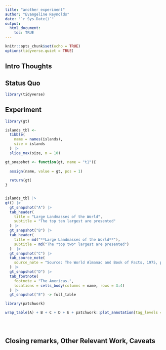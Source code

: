 ```yaml
---
title: "another experiment"
author: "Evangeline Reynolds"
date: "`r Sys.Date()`"
output: 
  html_document:
    toc: TRUE
---
```


```r
knitr::opts_chunk$set(echo = TRUE)
options(tidyverse.quiet = TRUE)
```




## Intro Thoughts


## Status Quo

```r
library(tidyverse)

```

## Experiment

```r
library(gt)

islands_tbl <-
  tibble(
    name = names(islands),
    size = islands
  ) |>
  slice_max(size, n = 10)

gt_snapshot <- function(gt, name = "t1"){
  
  assign(name, value = gt, pos = 1)
  
  return(gt)
}


islands_tbl |>
gt() |>                                               
  gt_snapshot("A") |>
  tab_header(
    title = "Large Landmasses of the World",
    subtitle = "The top ten largest are presented"
  ) |>                                               
  gt_snapshot("B") |>
  tab_header(
    title = md("**Large Landmasses of the World**"),
    subtitle = md("The *top two* largest are presented")
  )  |>                                               
  gt_snapshot("C") |>
  tab_source_note(
    source_note = "Source: The World Almanac and Book of Facts, 1975, page 406."
  ) |>
  gt_snapshot("D") |>
  tab_footnote(
    footnote = "The Americas.",
    locations = cells_body(columns = name, rows = 3:4)
  ) |>
  gt_snapshot("E") -> full_table

```


```r

library(patchwork)

wrap_table(A) + B + C + D + E + patchwork::plot_annotation(tag_levels = "A")





```



## Closing remarks, Other Relevant Work, Caveats
